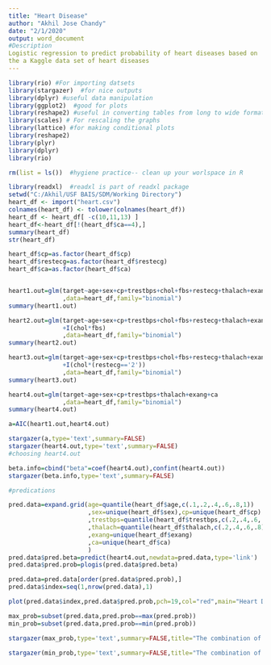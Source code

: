 ---
title: "Heart Disease"
author: "Akhil Jose Chandy"
date: "2/1/2020"
output: word_document
#Description
Logistic regression to predict probability of heart diseases based on
the a Kaggle data set of heart diseases
---

```{r setup, include=FALSE}
library(rio) #For importing datsets   
library(stargazer)  #for nice outputs
library(dplyr) #useful data manipulation
library(ggplot2)  #good for plots
library(reshape2) #useful in converting tables from long to wide format and vice-versa
library(scales) # For rescaling the graphs
library(lattice) #for making conditional plots
library(reshape2)
library(plyr)
library(dplyr)
library(rio)
```

```{r}
rm(list = ls())  #hygiene practice-- clean up your worlspace in R

library(readxl)  #readxl is part of readxl package
setwd("C:/Akhil/USF BAIS/SDM/Working Directory")
heart_df <- import("heart.csv")
colnames(heart_df) <- tolower(colnames(heart_df))
heart_df <- heart_df[ -c(10,11,13) ]
heart_df<-heart_df[!(heart_df$ca==4),]
summary(heart_df)
str(heart_df)
```
```{r}
heart_df$cp=as.factor(heart_df$cp)
heart_df$restecg=as.factor(heart_df$restecg)
heart_df$ca=as.factor(heart_df$ca)


heart1.out=glm(target~age+sex+cp+trestbps+chol+fbs+restecg+thalach+exang+ca
               ,data=heart_df,family="binomial")
summary(heart1.out)
```
```{r}
heart2.out=glm(target~age+sex+cp+trestbps+chol+fbs+restecg+thalach+exang+ca
               +I(chol*fbs)
               ,data=heart_df,family="binomial")
summary(heart2.out)
```
```{r}
heart3.out=glm(target~age+sex+cp+trestbps+chol+fbs+restecg+thalach+exang+ca
               +I(chol*(restecg=='2'))
               ,data=heart_df,family="binomial")
summary(heart3.out)
```

```{r}
heart4.out=glm(target~age+sex+cp+trestbps+thalach+exang+ca
               ,data=heart_df,family="binomial")
summary(heart4.out)

a=AIC(heart1.out,heart4.out)

stargazer(a,type='text',summary=FALSE)
stargazer(heart4.out,type='text',summary=FALSE)
#choosing heart4.out

beta.info=cbind("beta"=coef(heart4.out),confint(heart4.out))
stargazer(beta.info,type='text',summary=FALSE)

```

```{r}
#predications

pred.data=expand.grid(age=quantile(heart_df$age,c(.1,.2,.4,.6,.8,1))
                      ,sex=unique(heart_df$sex),cp=unique(heart_df$cp)
                      ,trestbps=quantile(heart_df$trestbps,c(.2,.4,.6,.8))
                      ,thalach=quantile(heart_df$thalach,c(.2,.4,.6,.8))
                      ,exang=unique(heart_df$exang)
                      ,ca=unique(heart_df$ca)
                      )
pred.data$pred.beta=predict(heart4.out,newdata=pred.data,type='link')
pred.data$pred.prob=plogis(pred.data$pred.beta)

pred.data=pred.data[order(pred.data$pred.prob),]
pred.data$index=seq(1,nrow(pred.data),1)

plot(pred.data$index,pred.data$pred.prob,pch=19,col="red",main="Heart Disease Logistic Curve")

max_prob=subset(pred.data,pred.prob==max(pred.prob))
min_prob=subset(pred.data,pred.prob==min(pred.prob))

stargazer(max_prob,type='text',summary=FALSE,title="The combination of Factors for highest probability of Heart Disease")

stargazer(min_prob,type='text',summary=FALSE,title="The combination of Factors for lowest probability of Heart Disease")


```